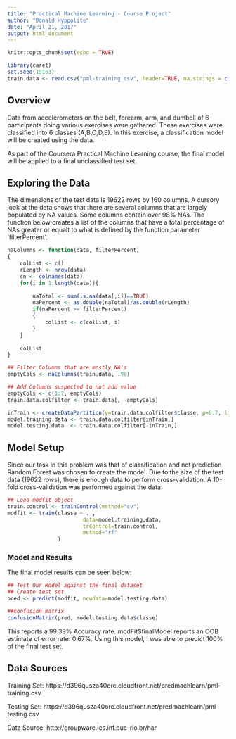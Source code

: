 ```yaml
---
title: "Practical Machine Learning - Course Project"
author: "Donald Hyppolite"
date: "April 21, 2017"
output: html_document
---
```


```r
knitr::opts_chunk$set(echo = TRUE)
```

```r
library(caret)
set.seed(19163)
train.data <- read.csv("pml-training.csv", header=TRUE, na.strings = c('#DIV/0!', 'NA'))
```
## Overview
Data from accelerometers on the belt, forearm, arm, and dumbell of 6 participants doing various exercises were gathered.  These exercises were classified into 6 classes (A,B,C,D,E). In this exercise, a classification model will be created using the data.  

As part of the Coursera Practical Machine Learning course, the final model will be applied to a final unclassified test set.

## Exploring the Data

The dimensions of the test data is 19622 rows by 160 columns.  A cursory look at the data shows that there are several columns that are largely populated by NA values. Some columns contain over 98% NAs. The function below creates a list of the columns that have a total percentage of NAs greater or equalt to what is defined by the function parameter 'filterPercent'.

```r
naColumns <- function(data, filterPercent)
{
    colList <- c()
    rLength <- nrow(data)
    cn <- colnames(data)
    for(i in 1:length(data)){
        
        naTotal <- sum(is.na(data[,i])==TRUE)
        naPercent <- as.double(naTotal)/as.double(rLength)
        if(naPercent >= filterPercent)
        {
            colList <- c(colList, i)
        }
    }
    
    colList
}
```

```r
## Filter Columns that are mostly NA's
emptyCols <- naColumns(train.data, .90)

## Add Columns suspected to not add value
emptyCols <- c(1:7, emptyCols)
train.data.colfilter <- train.data[, -emptyCols]
```

```r
inTrain <- createDataPartition(y=train.data.colfilter$classe, p=0.7, list=FALSE)
model.training.data <- train.data.colfilter[inTrain,]
model.testing.data  <- train.data.colfilter[-inTrain,]
```

## Model Setup
Since our task in this problem was that of classification and not prediction Random Forest was chosen to create the model.
Due to the size of the test data (19622 rows), there is enough data to perform cross-validation.  A 10-fold cross-validation was performed against the data.

```r
## Load modfit object
train.control <- trainControl(method="cv")
modfit <- train(classe ~ . , 
                        data=model.training.data,
                        trControl=train.control,
                        method="rf"
                )
```

### Model and Results
The final model results can be seen below: 

```r
## Test Our Model against the final dataset
## Create test set
pred <- predict(modfit, newdata=model.testing.data)

##confusion matrix
confusionMatrix(pred, model.testing.data$classe)
```
This reports a 99.39% Accuracy rate. modFit$finalModel reports an OOB estimate of  error rate: 0.67%.
Using this model, I was able to predict 100% of the final test set.

## Data Sources
Training Set:
https://d396qusza40orc.cloudfront.net/predmachlearn/pml-training.csv

Testing Set:
https://d396qusza40orc.cloudfront.net/predmachlearn/pml-testing.csv

Data Source:
http://groupware.les.inf.puc-rio.br/har
